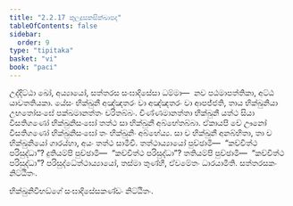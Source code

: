 ```yaml
---
title: "2.2.17 කුලදූසකසික්ඛාපද"
tableOfContents: false
sidebar:
  order: 9
type: "tipitaka"
basket: "vi"
book: "paci"
---
```



<DynamicBreadcrumb />

<Paragraph number="2421" book="paci">
උද්දිට්ඨා ඛෝ, අය්‍යායෝ, සත්තරස සංඝාදිසේසා ධම්මා—  නව පඨමාපත්තිකා, අට්ඨ යාවතතියකා. යේසං භික්ඛුනී අඤ්ඤතරං වා අඤ්ඤතරං වා ආපජ්ජති, තාය භික්ඛුනියා උභතෝසංඝේ පක්ඛමානත්තං චරිතබ්බං. චිණ්ණමානත්තා භික්ඛුනී යත්ථ සියා වීසතිගණෝ භික්ඛුනිසංඝෝ තත්ථ සා භික්ඛුනී අබ්භේතබ්බා. ඒකායපි චේ ඌනෝ වීසතිගණෝ භික්ඛුනිසංඝෝ තං භික්ඛුනිං අබ්භේය්‍ය. සා ච භික්ඛුනී අනබ්භිතා, තා ච භික්ඛුනියෝ ගාරය්හා, අයං තත්ථ සාමීචි.
</Paragraph>

<Paragraph number="2422" book="paci">
තත්ථාය්‍යායෝ පුච්ඡාමි—  “කච්චිත්ථ පරිසුද්ධා”? දුතියම්පි පුච්ඡාමි—  “කච්චිත්ථ පරිසුද්ධා”? තතියම්පි පුච්ඡාමි—  “කච්චිත්ථ පරිසුද්ධා”? පරිසුද්ධේත්ථාය්‍යායෝ, තස්මා තුණ්හී, ඒවමේතං ධාරයාමීති.

</Paragraph>

<Paragraph number="2423" type="center" book="paci">
සත්තරසකං නිට්ඨිතං.

  
භික්ඛුනිවිභඞ්ගේ සංඝාදිසේසකණ්ඩං නිට්ඨිතං.
</Paragraph>